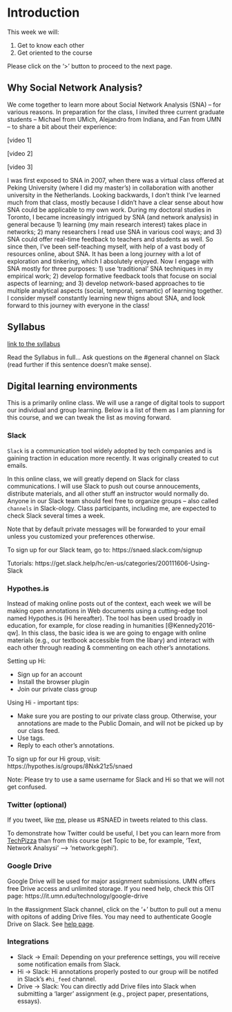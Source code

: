 # Introduction {#intro}

This week we will: 

1. Get to know each other
2. Get oriented to the course

Please click on the '>' button to proceed to the next page.

## Why Social Network Analysis?

We come together to learn more about Social Network Analysis (SNA) -- for various reasons. In preparation for the class, I invited three current graduate students -- Michael from UMich, Alejandro from Indiana, and Fan from UMN -- to share a bit about their experience:

[video 1]

[video 2]

[video 3]

I was first exposed to SNA in 2007, when there was a virtual class offered at Peking University (where I did my master's) in collaboration with another university in the Netherlands. Looking backwards, I don't think I've learned much from that class, mostly because I didn't have a clear sense about how SNA could be applicable to my own work. During my doctoral studies in Toronto, I became increasingly intrigued by SNA (and network analysis) in general because 1) learning (my main research interest) takes place in networks; 2) many researchers I read use SNA in various cool ways; and 3) SNA could offer real-time feedback to teachers and students as well. So since then, I've been self-teaching myself, with help of a vast body of resources online, about SNA. It has been a long journey with a lot of exploration and tinkering, which I absolutely enjoyed. Now I engage with SNA mostly for three purposes: 1) use 'traditional' SNA techniques in my empirical work; 2) develop formative feedback tools that focuse on social aspects of learning; and 3) develop network-based approaches to tie multiple analytical aspects (social, temporal, semantic) of learning together. I consider myself constantly learning new thigns about SNA, and look forward to this journey with everyone in the class!

## Syllabus

[link to the syllabus](#)

Read the Syllabus in full... Ask questions on the #general channel on Slack (read further if this sentence doesn't make sense). 

## Digital learning environments{#digital}

This is a primarily online class. We will use a range of digital tools to support our individual and group learning. Below is a list of them as I am planning for this course, and we can tweak the list as moving forward.

### Slack

`Slack` is a communication tool widely adopted by tech companies and is gaining traction in education more recently. It was originally created to cut emails. 

In this online class, we will greatly depend on Slack for class communications. I will use Slack to push out course annoucements, distribute materials, and all other stuff an instructor would normally do. Anyone in our Slack team should feel free to organize groups -- also called `channels` in Slack-ology. Class participants, including me, are expected to check Slack several times a week. 

Note that by default private messages will be forwarded to your email unless you customized your preferences otherwise. 

To sign up for our Slack team, go to: https://snaed.slack.com/signup

Tutorials: https://get.slack.help/hc/en-us/categories/200111606-Using-Slack

### Hypothes.is

Instead of making online posts out of the context, each week we will be making open annotations in Web documents using a cutting-edge tool named Hypothes.is (Hi hereafter). The tool has been used broadly in education, for example, for close reading in humanities [@Kennedy2016-qw]. In this class, the basic idea is we are going to engage with online materials (e.g., our textbook accessible from the libary) and interact with each other through reading & commenting on each other's annotations. 

Setting up Hi:

- Sign up for an account
- Install the browser plugin
- Join our private class group

Using Hi - important tips:

- Make sure you are posting to our private class group. Otherwise, your annotations are made to the Public Domain, and will not be picked up by our class feed.
- Use tags.
- Reply to each other's annotations. 

To sign up for our Hi group, visit: https://hypothes.is/groups/8Nxk21z5/snaed

Note: Please try to use a same username for Slack and Hi so that we will not get confused. 

### Twitter (optional)

If you tweet, like [me](https://twitter.com/bod0ng), please us #SNAED in tweets related to this class. 

To demonstrate how Twitter could be useful, I bet you can learn more from [TechPizza](http://techpizza.org/twitter.php) than from this course (set Topic to be, for example, 'Text, Network Analsysi' --> 'network:gephi').

### Google Drive

Google Drive will be used for major assignment submissions. UMN offers free Drive access and unlimited storage. If you need help, check this OIT page: https://it.umn.edu/technology/google-drive

In the #assignment Slack channel, click on the '+' button to pull out a menu with opitons of adding Drive files. You may need to authenticate Google Drive on Slack. See [help page](https://get.slack.help/hc/en-us/articles/205875058-Google-Drive-for-Slack).

### Integrations

- Slack -> Email: Depending on your preference settings, you will receive some notification emails from Slack.
- Hi -> Slack: Hi annotations properly posted to our group will be notifed in Slack's `#hi_feed` channel. 
- Drive -> Slack: You can directly add Drive files into Slack when submitting a 'larger' assignment (e.g., project paper, presentations, essays). 


